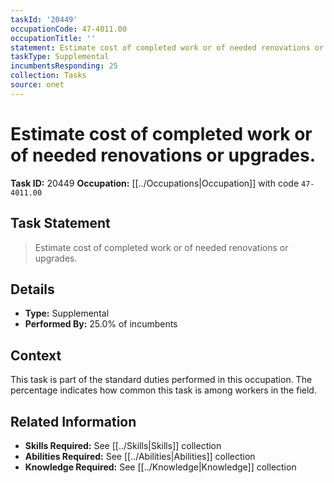 ```yaml
---
taskId: '20449'
occupationCode: 47-4011.00
occupationTitle: ''
statement: Estimate cost of completed work or of needed renovations or upgrades.
taskType: Supplemental
incumbentsResponding: 25
collection: Tasks
source: onet
---
```

# Estimate cost of completed work or of needed renovations or upgrades.

**Task ID:** 20449
**Occupation:** [[../Occupations|Occupation]] with code `47-4011.00`

## Task Statement

> Estimate cost of completed work or of needed renovations or upgrades.

## Details

- **Type:** Supplemental
- **Performed By:** 25.0% of incumbents

## Context

This task is part of the standard duties performed in this occupation. The percentage indicates how common this task is among workers in the field.

## Related Information

- **Skills Required:** See [[../Skills|Skills]] collection
- **Abilities Required:** See [[../Abilities|Abilities]] collection
- **Knowledge Required:** See [[../Knowledge|Knowledge]] collection
